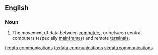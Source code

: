 {{also|datacommunications}}
==English==

===Noun===
{{en-noun|head=[[data]] [[communications]]|-}}

# {{label|en|computing}} The movement of data between [[computer]]s, or between central computers (especially [[mainframe]]s) and remote [[terminal]]s.

[[fi:data communications]]
[[ta:data communications]]
[[vi:data communications]]